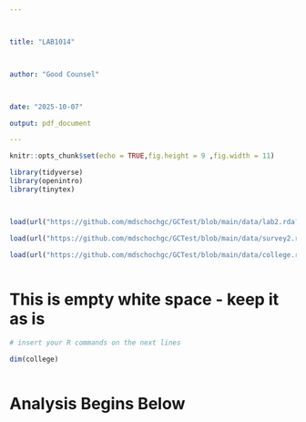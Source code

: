 ---



title: "LAB1014"



author: "Good Counsel"



date: "2025-10-07"

output: pdf_document

---


```{r setup, include=FALSE}


knitr::opts_chunk$set(echo = TRUE,fig.height = 9 ,fig.width = 11)


```




```{r include = FALSE, warning = FALSE, results = FALSE}


library(tidyverse)
library(openintro)
library(tinytex)



load(url("https://github.com/mdschochgc/GCTest/blob/main/data/lab2.rda?raw=true"))

load(url("https://github.com/mdschochgc/GCTest/blob/main/data/survey2.rda?raw=true"))

load(url("https://github.com/mdschochgc/GCTest/blob/main/data/college.rda?raw=true"))



```


# This is empty white space - keep it as is

```{r "TEST", error = TRUE, warning = FALSE}

# insert your R commands on the next lines

dim(college)



```

#  Analysis Begins Below 




